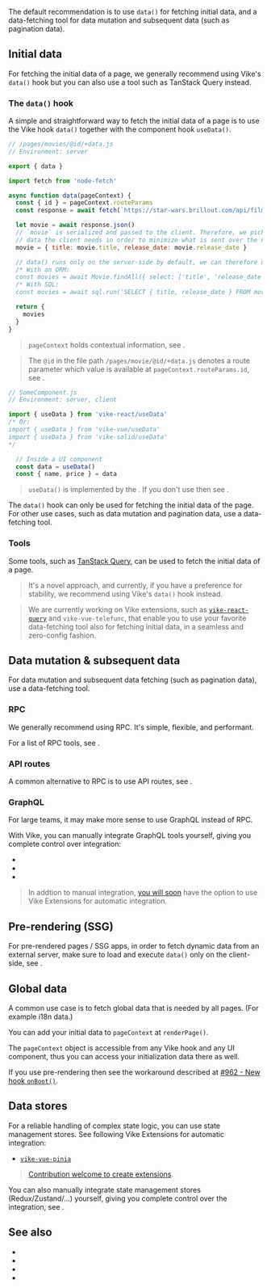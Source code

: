 
The default recommendation is to use `data()` for fetching initial data, and a data-fetching tool for data mutation and subsequent data (such as pagination data).


## Initial data

For fetching the initial data of a page, we generally recommend using Vike's `data()` hook but you can also use a tool such as TanStack Query instead.

### The `data()` hook

A simple and straightforward way to fetch the initial data of a page is to use the <Link href="/data">Vike hook `data()`</Link> together with the <Link href="/useData">component hook `useData()`</Link>.

```js
// /pages/movies/@id/+data.js
// Environment: server

export { data }

import fetch from 'node-fetch'

async function data(pageContext) {
  const { id } = pageContext.routeParams
  const response = await fetch(`https://star-wars.brillout.com/api/films/${id}.json`)

  let movie = await response.json()
  // `movie` is serialized and passed to the client. Therefore, we pick only the
  // data the client needs in order to minimize what is sent over the network.
  movie = { title: movie.title, release_date: movie.release_date }

  // data() runs only on the server-side by default, we can therefore use ORM/SQL queries.
  /* With an ORM:
  const movies = await Movie.findAll({ select: ['title', 'release_date'] }) */
  /* With SQL:
  const movies = await sql.run('SELECT { title, release_date } FROM movies;') */

  return {
    movies
  }
}
```

> `pageContext` holds contextual information, see <Link href="/pageContext" />.

> The `@id` in the file path `/pages/movie/@id/+data.js` denotes a route parameter which value is available at `pageContext.routeParams.id`, see <Link href="/routing" />.

```js
// SomeComponent.js
// Environment: server, client

import { useData } from 'vike-react/useData'
/* Or:
import { useData } from 'vike-vue/useData'
import { useData } from 'vike-solid/useData'
*/

  // Inside a UI component
  const data = useData()
  const { name, price } = data
```

> `useData()` is implemented by the <UiFrameworkExtension name />. If you don't use <UiFrameworkExtension name noLink /> then see <Link href="/useData#without-vike-react-vue-solid" doNotInferSectionTitle />.

The `data()` hook can only be used for fetching the initial data of the page. For other use cases, such as data mutation and pagination data, use a data-fetching tool.

### Tools

Some tools, such as [TanStack Query](https://tanstack.com/query), can be used to fetch the initial data of a page.

> It's a novel approach, and currently, if you have a preference for stability, we recommend using Vike's `data()` hook instead.

> We are currently working on <Link href="/extensions">Vike extensions</Link>, such as [`vike-react-query`](https://github.com/vikejs/vike-react/tree/main/packages/vike-react-query) and `vike-vue-telefunc`, that enable you to use your favorite data-fetching tool also for fetching initial data, in a seamless and zero-config fashion.


## Data mutation & subsequent data

For data mutation and subsequent data fetching (such as pagination data), use a data-fetching tool.

### RPC

We generally recommend using RPC. It's simple, flexible, and performant.

For a list of RPC tools, see <Link href="/RPC" />.

### API routes

A common alternative to RPC is to use API routes, see <Link href="/api-routes" />.

### GraphQL

For large teams, it may make more sense to use GraphQL instead of RPC.

With Vike, you can manually integrate GraphQL tools yourself, giving you complete control over integration:

- <Link href="/apollo-graphql" />
- <Link href="/relay" />
- <Link href="/urql" />

> In addtion to manual integration, [you will soon](https://github.com/vikejs/vike/issues/1715) have the option to use <Link href="/extensions">Vike Extensions</Link> for automatic integration.


## Pre-rendering (SSG)

For <Link href="/pre-rendering">pre-rendered pages / SSG apps</Link>, in order to fetch dynamic data from an external server, make sure to load and execute `data()` only on the client-side, see <Link href="/data#environment" />.


## Global data

A common use case is to fetch global data that is needed by all pages. (For example i18n data.)

You can <Link href="/pageContext#custom">add your initial data to `pageContext` at `renderPage()`</Link>.

The <Link href="/pageContext">`pageContext` object is accessible from any Vike hook and any UI component</Link>, thus you can access your initialization data there as well.

If you use <Link href="/pre-rendering">pre-rendering</Link> then see the workaround described at [#962 - New hook `onBoot()`](https://github.com/vikejs/vike/issues/962).


## Data stores

For a reliable handling of complex state logic, you can use state management stores. See following <Link href="/extensions">Vike Extensions</Link> for automatic integration:

- [`vike-vue-pinia`](https://github.com/vikejs/vike-vue/tree/main/packages/vike-vue-pinia)

> [Contribution welcome to create extensions](https://github.com/vikejs/vike/issues/1715).

You can also manually integrate state management stores (Redux/Zustand/...) yourself, giving you complete control over the integration, see <Link href="/data-stores" />.



## See also

- <Link href="/data" />
- <Link href="/useData" />
- <Link href="/RPC" />
- <Link href="/api-routes" />
